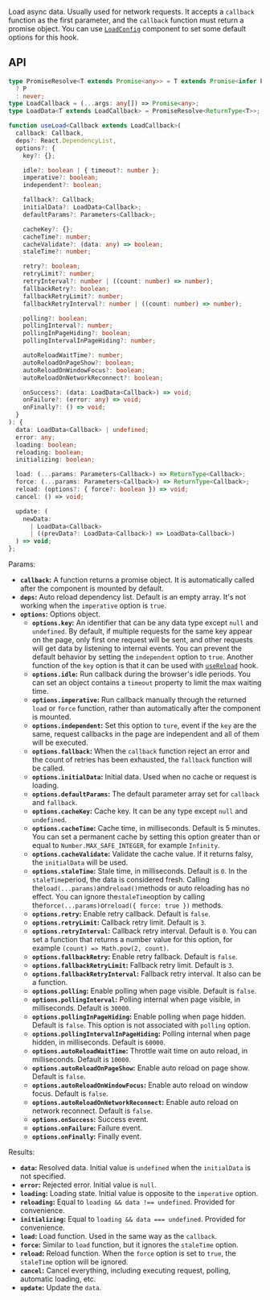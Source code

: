 Load async data. Usually used for network requests. It accepts a `callback` function as the first parameter, and the `callback` function must return a promise object. You can use [`LoadConfig`](./LoadConfig) component to set some default options for this hook.

## API

```ts
type PromiseResolve<T extends Promise<any>> = T extends Promise<infer P>
  ? P
  : never;
type LoadCallback = (...args: any[]) => Promise<any>;
type LoadData<T extends LoadCallback> = PromiseResolve<ReturnType<T>>;

function useLoad<Callback extends LoadCallback>(
  callback: Callback,
  deps?: React.DependencyList,
  options?: {
    key?: {};

    idle?: boolean | { timeout?: number };
    imperative?: boolean;
    independent?: boolean;

    fallback?: Callback;
    initialData?: LoadData<Callback>;
    defaultParams?: Parameters<Callback>;

    cacheKey?: {};
    cacheTime?: number;
    cacheValidate?: (data: any) => boolean;
    staleTime?: number;

    retry?: boolean;
    retryLimit?: number;
    retryInterval?: number | ((count: number) => number);
    fallbackRetry?: boolean;
    fallbackRetryLimit?: number;
    fallbackRetryInterval?: number | ((count: number) => number);

    polling?: boolean;
    pollingInterval?: number;
    pollingInPageHiding?: boolean;
    pollingIntervalInPageHiding?: number;

    autoReloadWaitTime?: number;
    autoReloadOnPageShow?: boolean;
    autoReloadOnWindowFocus?: boolean;
    autoReloadOnNetworkReconnect?: boolean;

    onSuccess?: (data: LoadData<Callback>) => void;
    onFailure?: (error: any) => void;
    onFinally?: () => void;
  }
): {
  data: LoadData<Callback> | undefined;
  error: any;
  loading: boolean;
  reloading: boolean;
  initializing: boolean;

  load: (...params: Parameters<Callback>) => ReturnType<Callback>;
  force: (...params: Parameters<Callback>) => ReturnType<Callback>;
  reload: (options?: { force?: boolean }) => void;
  cancel: () => void;

  update: (
    newData:
      | LoadData<Callback>
      | ((prevData?: LoadData<Callback>) => LoadData<Callback>)
  ) => void;
};
```

Params:

- **`callback`:** A function returns a promise object. It is automatically called after the component is mounted by default.
- **`deps`:** Auto reload dependency list. Default is an empty array. It's not working when the `imperative` option is `true`.
- **`options`:** Options object.
  - **`options.key`:** An identifier that can be any data type except `null` and `undefined`. By default, if multiple requests for the same key appear on the page, only first one request will be sent, and other requests will get data by listening to internal events. You can prevent the default behavior by setting the `independent` option to `true`. Another function of the `key` option is that it can be used with [`useReload`](./useReload) hook.
  - **`options.idle`:** Run callback during the browser's idle periods. You can set an object contains a `timeout` property to limit the max waiting time.
  - **`options.imperative`:** Run callback manually through the returned `load` or `force` function, rather than automatically after the component is mounted.
  - **`options.independent`:** Set this option to `ture`, event if the `key` are the same, request callbacks in the page are independent and all of them will be executed.
  - **`options.fallback`:** When the `callback` function reject an error and the count of retries has been exhausted, the `fallback` function will be called.
  - **`options.initialData`:** Initial data. Used when no cache or request is loading.
  - **`options.defaultParams`:** The default parameter array set for `callback` and `fallback`.
  - **`options.cacheKey`:** Cache key. It can be any type except `null` and `undefined`.
  - **`options.cacheTime`:** Cache time, in milliseconds. Default is 5 minutes. You can set a permanent cache by setting this option greater than or equal to `Number.MAX_SAFE_INTEGER`, for example `Infinity`.
  - **`options.cacheValidate`:** Validate the cache value. If it returns falsy, the `initialData` will be used.
  - **`options.staleTime`:** Stale time, in milliseconds. Default is `0`. In the `staleTime`period, the data is considered fresh. Calling the`load(...params)`and`reload()`methods or auto reloading has no effect. You can ignore the`staleTime`option by calling the`force(...params)`or`reload({ force: true })` methods.
  - **`options.retry`:** Enable retry callback. Default is `false`.
  - **`options.retryLimit`:** Callback retry limit. Default is `3`.
  - **`options.retryInterval`:** Callback retry interval. Default is `0`. You can set a function that returns a number value for this option, for example `(count) => Math.pow(2, count)`.
  - **`options.fallbackRetry`:** Enable retry fallback. Default is `false`.
  - **`options.fallbackRetryLimit`:** Fallback retry limit. Default is `3`.
  - **`options.fallbackRetryInterval`:** Fallback retry interval. It also can be a function.
  - **`options.polling`:** Enable polling when page visible. Default is `false`.
  - **`options.pollingInterval`:** Polling internal when page visible, in milliseconds. Default is `30000`.
  - **`options.pollingInPageHiding`:** Enable polling when page hidden. Default is `false`. This option is not associated with `polling` option.
  - **`options.pollingIntervalInPageHiding`:** Polling internal when page hidden, in milliseconds. Default is `60000`.
  - **`options.autoReloadWaitTime`:** Throttle wait time on auto reload, in milliseconds. Default is `10000`.
  - **`options.autoReloadOnPageShow`:** Enable auto reload on page show. Default is `false`.
  - **`options.autoReloadOnWindowFocus`:** Enable auto reload on window focus. Default is `false`.
  - **`options.autoReloadOnNetworkReconnect`:** Enable auto reload on network reconnect. Default is `false`.
  - **`options.onSuccess`:** Success event.
  - **`options.onFailure`:** Failure event.
  - **`options.onFinally`:** Finally event.

Results:

- **`data`:** Resolved data. Initial value is `undefined` when the `initialData` is not specified.
- **`error`:** Rejected error. Initial value is `null`.
- **`loading`:** Loading state. Initial value is opposite to the `imperative` option.
- **`reloading`:** Equal to `loading && data !== undefined`. Provided for convenience.
- **`initializing`:** Equal to `loading && data === undefined`. Provided for convenience.
- **`load`:** Load function. Used in the same way as the `callback`.
- **`force`:** Similar to `load` function, but it ignores the `staleTime` option.
- **`reload`:** Reload function. When the `force` option is set to `true`, the `staleTime` option will be ignored.
- **`cancel`:** Cancel everything, including executing request, polling, automatic loading, etc.
- **`update`:** Update the `data`.
